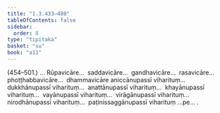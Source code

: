 ```yaml
---
title: "1.3.433–480"
tableOfContents: false
sidebar:
  order: 8
type: "tipitaka"
basket: "su"
book: "a11"
---
```



<DynamicBreadcrumb />

<Paragraph type="center" book="a11">
(454–501.)
</Paragraph>

<Paragraph number="223" book="a11">
… Rūpavicāre…  saddavicāre…  gandhavicāre…  rasavicāre…  phoṭṭhabbavicāre…  dhammavicāre aniccānupassī viharituṃ…  dukkhānupassī viharituṃ…  anattānupassī viharituṃ…  khayānupassī viharituṃ…  vayānupassī viharituṃ…  virāgānupassī viharituṃ…  nirodhānupassī viharituṃ…  paṭinissaggānupassī viharituṃ …pe… .
</Paragraph>